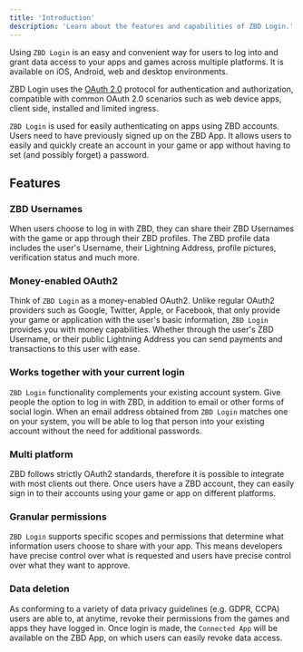 ```yaml
---
title: 'Introduction'
description: 'Learn about the features and capabilities of ZBD Login.'
---
```


Using `ZBD Login` is an easy and convenient way for users to log into and grant data access to your apps and games across multiple platforms. It is available on iOS, Android, web and desktop environments.

ZBD Login uses the [OAuth 2.0](https://oauth.net/2/) protocol for authentication and authorization, compatible with common OAuth 2.0 scenarios such as web device apps, client side, installed and limited ingress.

`ZBD Login` is used for easily authenticating on apps using ZBD accounts. Users need to have previously signed up on the ZBD App. It allows users to easily and quickly create an account in your game or app without having to set (and possibly forget) a password.

## Features

### ZBD Usernames

When users choose to log in with ZBD, they can share their ZBD Usernames with the game or app through their ZBD profiles. The ZBD profile data includes the user's Username, their Lightning Address, profile pictures, verification status and much more.

### Money-enabled OAuth2

Think of `ZBD Login` as a money-enabled OAuth2. Unlike regular OAuth2 providers such as Google, Twitter, Apple, or Facebook, that only provide your game or application with the user's basic information, `ZBD Login` provides you with money capabilities. Whether through the user's ZBD Username, or their public Lightning Address you can send payments and transactions to this user with ease.

### Works together with your current login

`ZBD Login` functionality complements your existing account system. Give people the option to log in with ZBD, in addition to email or other forms of social login. When an email address obtained from `ZBD Login` matches one on your system, you will be able to log that person into your existing account without the need for additional passwords.

### Multi platform

ZBD follows strictly OAuth2 standards, therefore it is possible to integrate with most clients out there. Once users have a ZBD account, they can easily sign in to their accounts using your game or app on different platforms.

### Granular permissions

`ZBD Login` supports specific scopes and permissions that determine what information users choose to share with your app. This means developers have precise control over what is requested and users have precise control over what they want to approve.

### Data deletion

As conforming to a variety of data privacy guidelines (e.g. GDPR, CCPA) users are able to, at anytime, revoke their permissions from the games and apps they have logged in. Once login is made, the `Connected App` will be available on the ZBD App, on which users can easily revoke data access.